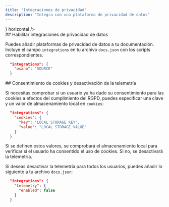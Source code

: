 ```yaml
---
title: "Integraciones de privacidad"
description: "Integra con una plataforma de privacidad de datos"
---
```


<CardGroup>
  <Card title="Osano" href="/es/integrations/privacy/osano" icon={<svg width="32" height="32" className="h-6 w-6" viewBox="0 0 256 256" fill="none" xmlns="http://www.w3.org/2000/svg"><path fillRule="evenodd" clipRule="evenodd" d="M128 256C198.692 256 256 198.692 256 128C256 57.3076 198.692 0 128 0C57.3076 0 0 57.3076 0 128C0 198.692 57.3076 256 128 256ZM128 192C163.346 192 192 163.346 192 128C192 92.6538 163.346 64 128 64C92.6538 64 64 92.6538 64 128C64 163.346 92.6538 192 128 192Z" fill="#7764FA"/></svg>} horizontal />
</CardGroup>

<div id="enabling-data-privacy-integrations">
  ## Habilitar integraciones de privacidad de datos
</div>

Puedes añadir plataformas de privacidad de datos a tu documentación. Incluye el campo `integrations` en tu archivo `docs.json` con los scripts correspondientes.

```json
  "integrations": {
    "osano": "SOURCE"
  }
```

<div id="cookie-consent-and-disabling-telemetry">
  ## Consentimiento de cookies y desactivación de la telemetría
</div>

Si necesitas comprobar si un usuario ya ha dado su consentimiento para las cookies a efectos del cumplimiento del RGPD, puedes especificar una clave y un valor de almacenamiento local en `cookies`:

```json
  "integrations": {
    "cookies": {
      "key": "LOCAL STORAGE KEY",
      "value": "LOCAL STORAGE VALUE"
    }
  }
```

Si se definen estos valores, se comprobará el almacenamiento local para verificar si el usuario ha consentido el uso de cookies. Si no, se desactivará la telemetría.

Si deseas desactivar la telemetría para todos los usuarios, puedes añadir lo siguiente a tu archivo `docs.json`:

```json
  "integrations": {
    "telemetry": {
      "enabled": false
    }
  }
```
